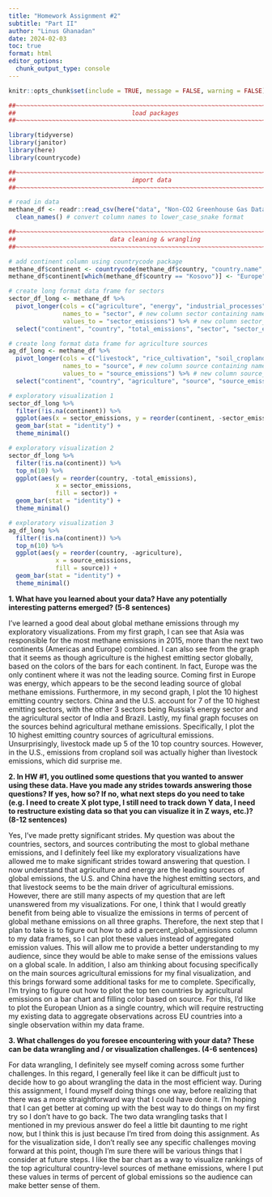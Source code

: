 ```yaml
---
title: "Homework Assignment #2" 
subtitle: "Part II"
author: "Linus Ghanadan"
date: 2024-02-03
toc: true
format: html
editor_options: 
  chunk_output_type: console
---
```



```r
knitr::opts_chunk$set(include = TRUE, message = FALSE, warning = FALSE)
```


```r
##~~~~~~~~~~~~~~~~~~~~~~~~~~~~~~~~~~~~~~~~~~~~~~~~~~~~~~~~~~~~~~~~~~~~~~~~~~~~~~
##                                load packages                             ----
##~~~~~~~~~~~~~~~~~~~~~~~~~~~~~~~~~~~~~~~~~~~~~~~~~~~~~~~~~~~~~~~~~~~~~~~~~~~~~~

library(tidyverse)
library(janitor)
library(here)
library(countrycode)
```

```r
##~~~~~~~~~~~~~~~~~~~~~~~~~~~~~~~~~~~~~~~~~~~~~~~~~~~~~~~~~~~~~~~~~~~~~~~~~~~~~~
##                                import data                               ----
##~~~~~~~~~~~~~~~~~~~~~~~~~~~~~~~~~~~~~~~~~~~~~~~~~~~~~~~~~~~~~~~~~~~~~~~~~~~~~~

# read in data
methane_df <- readr::read_csv(here("data", "Non-CO2 Greenhouse Gas Data Tool  US EPAZoom inZoom out2000Copyright (c) 2015 Highsoft AS, Based on data from Natural EarthChart context menu.csv")) %>% 
  clean_names() # convert column names to lower_case_snake format
```

```r
##~~~~~~~~~~~~~~~~~~~~~~~~~~~~~~~~~~~~~~~~~~~~~~~~~~~~~~~~~~~~~~~~~~~~~~~~~~~~~~
##                          data cleaning & wrangling                       ----
##~~~~~~~~~~~~~~~~~~~~~~~~~~~~~~~~~~~~~~~~~~~~~~~~~~~~~~~~~~~~~~~~~~~~~~~~~~~~~~

# add continent column using countrycode package
methane_df$continent <- countrycode(methane_df$country, "country.name", "continent")
methane_df$continent[which(methane_df$country == "Kosovo")] <- "Europe" # manually assign country "Kosovo" to continent "Europe"

# create long format data frame for sectors
sector_df_long <- methane_df %>% 
  pivot_longer(cols = c("agriculture", "energy", "industrial_processes", "waste"), # remove sector columns
               names_to = "sector", # new column sector containing names from original sector columns
               values_to = "sector_emissions") %>% # new column sector_emissions containing values from original sector sectors columns
  select("continent", "country", "total_emissions", "sector", "sector_emissions")

# create long format data frame for agriculture sources
ag_df_long <- methane_df %>%
  pivot_longer(cols = c("livestock", "rice_cultivation", "soil_cropland", "other_ag_ch4_and_n2o"), # remove ag source columns
               names_to = "source", # new column source containing names from original ag source columns
               values_to = "source_emissions") %>% # new column source_emissions containing values from original ag source columns
  select("continent", "country", "agriculture", "source", "source_emissions")

```


```r
# exploratory visualization 1
sector_df_long %>%
  filter(!is.na(continent)) %>% 
  ggplot(aes(x = sector_emissions, y = reorder(continent, -sector_emissions), fill = sector)) +
  geom_bar(stat = "identity") +
  theme_minimal()
```

```r
# exploratory visualization 2
sector_df_long %>%
  filter(!is.na(continent)) %>% 
  top_n(10) %>% 
  ggplot(aes(y = reorder(country, -total_emissions),
             x = sector_emissions,
             fill = sector)) +
  geom_bar(stat = "identity") +
  theme_minimal()
```


```r
# exploratory visualization 3
ag_df_long %>%
  filter(!is.na(continent)) %>% 
  top_n(10) %>%  
  ggplot(aes(y = reorder(country, -agriculture),
             x = source_emissions,
             fill = source)) +
  geom_bar(stat = "identity") +
  theme_minimal()
```

**1. What have you learned about your data? Have any potentially interesting patterns emerged? (5-8 sentences)**

I've learned a good deal about global methane emissions through my exploratory visualizations. From my first graph, I can see that Asia was responsible for the most methane emissions in 2015, more than the next two continents (Americas and Europe) combined. I can also see from the graph that it seems as though agriculture is the highest emitting sector globally, based on the colors of the bars for each continent. In fact, Europe was the only continent where it was not the leading source. Coming first in Europe was energy, which appears to be the second leading source of global methane emissions. Furthermore, in my second graph, I plot the 10 highest emitting country sectors. China and the U.S. account for 7 of the 10 highest emitting sectors, with the other 3 sectors being Russia's energy sector and the agricultural sector of India and Brazil. Lastly, my final graph focuses on the sources behind agricultural methane emissions. Specifically, I plot the 10 highest emitting country sources of agricultural emissions. Unsurprisingly, livestock made up 5 of the 10 top country sources. However, in the U.S., emissions from cropland soil was actually higher than livestock emissions, which did surprise me.

**2. In HW #1, you outlined some questions that you wanted to answer using these data. Have you made any strides towards answering those questions? If yes, how so? If no, what next steps do you need to take (e.g. I need to create X plot type, I still need to track down Y data, I need to restructure existing data so that you can visualize it in Z ways, etc.)? (8-12 sentences)**

Yes, I've made pretty significant strides. My question was about the countries, sectors, and sources contributing the most to global methane emissions, and I definitely feel like my exploratory visualizations have allowed me to make significant strides toward answering that question. I now understand that agriculture and energy are the leading sources of global emissions, the U.S. and China have the highest emitting sectors, and that livestock seems to be the main driver of agricultural emissions. However, there are still many aspects of my question that are left unanswered from my visualizations. For one, I think that I would greatly benefit from being able to visualize the emissions in terms of percent of global methane emissions on all three graphs. Therefore, the next step that I plan to take is to figure out how to add a percent_global_emissions column to my data frames, so I can plot these values instead of aggregated emission values. This will allow me to provide a better understanding to my audience, since they would be able to make sense of the emissions values on a global scale. In addition, I also am thinking about focusing specifically on the main sources agricultural emissions for my final visualization, and this brings forward some additional tasks for me to complete. Specifically, I'm trying to figure out how to plot the top ten countries by agricultural emissions on a bar chart and filling color based on source. For this, I'd like to plot the European Union as a single country, which will require restructing my existing data to aggregate observations across EU countries into a single observation within my data frame.


**3. What challenges do you foresee encountering with your data? These can be data wrangling and / or visualization challenges. (4-6 sentences)**

For data wrangling, I definitely see myself coming across some further challenges. In this regard, I generally feel like it can be difficult just to decide how to go about wrangling the data in the most efficient way. During this assignment, I found myself doing things one way, before realizing that there was a more straightforward way that I could have done it. I'm hoping that I can get better at coming up with the best way to do things on my first try so I don't have to go back. The two data wrangling tasks that I mentioned in my previous answer do feel a little bit daunting to me right now, but I think this is just because I'm tired from doing this assignment. As for the visualization side, I don't really see any specific challenges moving forward at this point, though I'm sure there will be various things that I consider at future steps. I like the bar chart as a way to visualize rankings of the top agricultural country-level sources of methane emissions, where I put these values in terms of percent of global emissions so the audience can make better sense of them.
